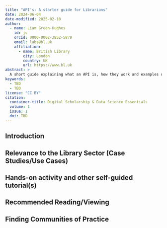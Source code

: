 ```yaml
---
title: "API's: A starter guide for Librarians"
date: 2024-06-04
date-modified: 2025-02-10
author:
  - name: Liam Green-Hughes
    id: jc
    orcid: 0000-0002-3852-5879
    email: labs@bl.uk
    affiliation: 
      - name: British Library
        city: London
        country: UK
        url: https://www.bl.uk
abstract: > 
  A short guide explaining what an API is, how they work and examples of practical uses in library work today.
keywords:
  - TBD
  - TBD
license: "CC BY"
citation: 
  container-title: Digital Scholarship & Data Science Essentials
  volume: 1
  issue: 1
  doi: TBD
---
```


## Introduction


## Relevance to the Library Sector (Case Studies/Use Cases)


## Hands-on activity and other self-guided tutorial(s)

## Recommended Reading/Viewing

## Finding Communities of Practice 


